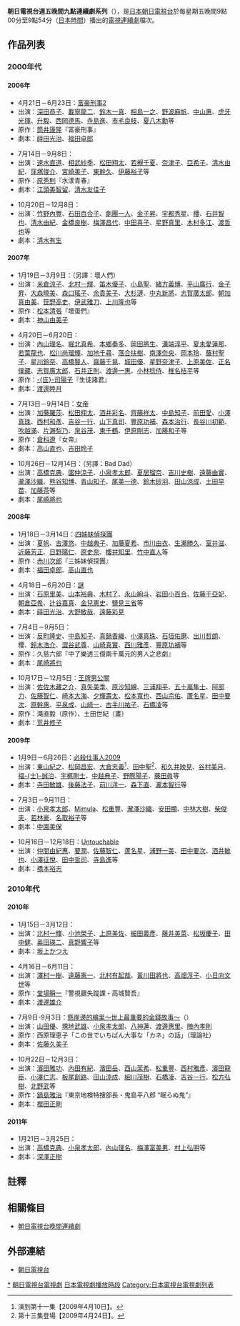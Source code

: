 {{noteTA
|G1=JP}}
'''朝日電視台週五晚間九點連續劇系列'''（{{Lang-ja|朝日放送・テレビ朝日金曜9時枠の連続ドラマ}}），是[[日本|日本]][[朝日電視台|朝日電視台]]於每星期五晚間9點00分至9點54分（[[日本標準時間|日本時間]]）播出的[[電視|電視]][[日本電視劇|連續劇]]檔次。

== 作品列表 ==
{{动态列表}}
===2000年代===
====2006年====
*4月21日－6月23日：[[富豪刑事|富豪刑事2]]
*出演：[[深田恭子|深田恭子]]、[[載寧龍二|載寧龍二]]、[[鈴木一真|鈴木一真]]、[[相島一之|相島一之]]、[[野波麻帆|野波麻帆]]、[[中山惠|中山惠]]、[[虎牙光揮|虎牙光揮]]、[[升毅|升毅]]、[[西岡德馬|西岡德馬]]、[[寺島進|寺島進]]、[[市毛良枝|市毛良枝]]、[[夏八木勳|夏八木勳]]等
*原作：[[筒井康隆|筒井康隆]]『富豪刑事』
*劇本：[[蒔田光治|蒔田光治]]、[[福田卓郎|福田卓郎]]

*7月14日－9月8日：{{Lj|水漾青春|レガッタ〜君といた永遠〜}}
*出演：[[速水直道|速水直道]]、[[相武紗季|相武紗季]]、[[松田翔太|松田翔太]]、[[若槻千夏|若槻千夏]]、[[奈津子|奈津子]]、[[亞希子|亞希子]]、[[清水由紀|清水由紀]]、[[窪塚俊介|窪塚俊介]]、[[宮崎美子|宮崎美子]]、[[東幹久|東幹久]]、[[伊藤裕子|伊藤裕子]]等
*原作：[[原秀則|原秀則]]『水漾青春』
*劇本：[[江頭美智留|江頭美智留]]、[[清水友佳子|清水友佳子]]

*10月20日－12月8日：{{Lj|家族〜妻子的不在・丈夫的存在〜|家族〜妻の不在・夫の存在〜}}
*出演：[[竹野內豐|竹野內豐]]、[[石田百合子|石田百合子]]、[[劇團一人|劇團一人]]、[[金子昇|金子昇]]、[[宇都秀星|宇都秀星]]、[[櫻|櫻]]、[[石井智也|石井智也]]、[[清水由紀|清水由紀]]、[[金橋良樹|金橋良樹]]、[[梅澤昌代|梅澤昌代]]、[[中田喜子|中田喜子]]、[[星野真里|星野真里]]、[[木村多江|木村多江]]、[[渡哲也|渡哲也]]等
*劇本：[[清水有生|清水有生]]
====2007年====
*1月19日－3月9日：{{Lj|壞蛋們|わるいやつら}}（另譯：壞人們）
*出演：[[米倉涼子|米倉涼子]]、[[北村一輝|北村一輝]]、[[笛木優子|笛木優子]]、[[小島聖|小島聖]]、[[緒方義博|緒方義博]]、[[平山廣行|平山廣行]]、[[金子昇|金子昇]]、[[大森曉美|大森曉美]]、[[森口瑤子|森口瑤子]]、[[余貴美子|余貴美子]]、[[大杉漣|大杉漣]]、[[中丸新將|中丸新將]]、[[志賀廣太郎|志賀廣太郎]]、[[朝加真由美|朝加真由美]]、[[笹野高史|笹野高史]]、[[伊武雅刀|伊武雅刀]]、[[上川隆也|上川隆也]]等
*原作：[[松本清張|松本清張]]『壞蛋們』
*劇本：[[神山由美子|神山由美子]]

*4月20日－6月20日：{{Lj|生徒諸君！|生徒諸君!教師編}}
*出演：[[內山理名|內山理名]]、[[堀北真希|堀北真希]]、[[本鄉奏多|本鄉奏多]]、[[岡田將生|岡田將生]]、[[溝端淳平|溝端淳平]]、[[夏未愛蓮那|夏未愛蓮那]]、[[若葉龍也|若葉龍也]]、[[松川尚瑠輝|松川尚瑠輝]]、[[加地千尋|加地千尋]]、[[落合扶樹|落合扶樹]]、[[南澤奈央|南澤奈央]]、[[岡本玲|岡本玲]]、[[藤村聖子|藤村聖子]]、[[星川鈴奈|星川鈴奈]]、[[高橋賢人|高橋賢人]]、[[齋藤千晃|齋藤千晃]]、[[城田優|城田優]]、[[星野奈津子|星野奈津子]]、[[上原美佐|上原美佐]]、[[正名僕藏|正名僕藏]]、[[志賀廣太郎|志賀廣太郎]]、[[石井正則|石井正則]]、[[渡邊一惠|渡邊一惠]]、[[小林稔侍|小林稔侍]]、[[椎名桔平|椎名桔平]]等
*原作：[[庄司陽子|-{庄}-司陽子]]『生徒諸君』
*劇本：[[渡邊睦月|渡邊睦月]]

*7月13日－9月14日：[[女帝|女帝]]
*出演：[[加藤羅莎|加藤羅莎]]、[[松田翔太|松田翔太]]、[[酒井彩名|酒井彩名]]、[[齊藤祥太|齊藤祥太]]、[[中島知子|中島知子]]、[[前田愛|前田愛]]、[[小澤真珠|小澤真珠]]、[[西村和彥|西村和彥]]、[[吉谷一行|吉谷一行]]、[[山下真司|山下真司]]、[[豐原功補|豐原功補]]、[[森本治行|森本治行]]、[[長谷川初範|長谷川初範]]、[[吹越滿|吹越滿]]、[[片瀨梨乃|片瀨梨乃]]、[[泉谷茂|泉谷茂]]、[[東千鶴|東千鶴]]、[[伊原剛志|伊原剛志]]、[[加藤和子|加藤和子]]等
*原作：[[倉科遼|倉科遼]]『女帝』
*劇本：[[高山直也|高山直也]]、[[吉田玲子|吉田玲子]]

*10月26日－12月14日：{{Lj|非常老爸|オトコの子育て}}（另譯：Bad Dad）
*出演：[[高橋克典|高橋克典]]、[[國仲涼子|國仲涼子]]、[[小泉孝太郎|小泉孝太郎]]、[[夏居瑠奈|夏居瑠奈]]、[[吉川史樹|吉川史樹]]、[[遠藤由實|遠藤由實]]、[[瀧澤沙織|瀧澤沙織]]、[[熊谷知博|熊谷知博]]、[[青山知子|青山知子]]、[[尾美一德|尾美一德]]、[[鈴木砂羽|鈴木砂羽]]、[[田山涼成|田山涼成]]、[[土田早苗|土田早苗]]、[[加藤茶|加藤茶]]等
*劇本：[[尾崎將也|尾崎將也]]

====2008年====
*1月18日－3月14日：[[四姊妹偵探團|四姊妹偵探團]]
*出演：[[夏帆|夏帆]]、[[吉澤悠|吉澤悠]]、[[中越典子|中越典子]]、[[加藤夏希|加藤夏希]]、[[市川由衣|市川由衣]]、[[生瀨勝久|生瀨勝久]]、[[室井滋|室井滋]]、[[近藤芳正|近藤芳正]]、[[日野陽仁|日野陽仁]]、[[原史奈|原史奈]]、[[櫻井知里|櫻井知里]]、[[竹中直人|竹中直人]]等
*原作：[[赤川次郎|赤川次郎]]『三姊妹偵探團』
*劇本：[[福田卓郎|福田卓郎]]、[[高山直也|高山直也]]

*4月18日－6月20日：[[謎_(電視劇)|謎]]
*出演：[[石原里美|石原里美]]、[[山本裕典|山本裕典]]、[[木村了|木村了]]、[[永山絢斗|永山絢斗]]、[[岩田小百合|岩田小百合]]、[[佐藤千亞妃|佐藤千亞妃]]、[[朝倉亞希|朝倉亞希]]、[[辻谷嘉真|辻谷嘉真]]、[[金兒憲史|金兒憲史]]、[[鹽見三省|鹽見三省]]等
*劇本：[[蒔田光治|蒔田光治]]、[[大野敏哉|大野敏哉]]、[[遠藤彩見|遠藤彩見]]

*7月4日－9月5日：{{Lj|中了樂透三億兩千萬元的男人|ロト6で3億2千万円当てた男の悲劇}}
*出演：[[反町隆史|反町隆史]]、[[中島知子|中島知子]]、[[真鍋香織|真鍋香織]]、[[小澤真珠|小澤真珠]]、[[石垣佑磨|石垣佑磨]]、[[出川哲朗|出川哲朗]]、櫻、[[铃木浩介_(演员)|鈴木浩介]]、[[澀谷武尊|澀谷武尊]]、[[山崎真實|山崎真實]]、[[西川雅彥|西川雅彥]]、[[豐原功補|豐原功補]]等
*原作：久慈六郎『中了樂透三億兩千萬元的男人之悲劇』
*劇本：[[尾崎將也|尾崎將也]]

*10月17日－12月5日：[[王牌男公關|王牌男公關]]
*出演：[[佐佐木藏之介|佐佐木藏之介]]、[[真矢美季|真矢美季]]、[[原沙知繪|原沙知繪]]、[[三浦翔平|三浦翔平]]、[[五十嵐隼士|五十嵐隼士]]、[[阿部力|阿部力]]、[[佐藤智仁|佐藤智仁]]、[[崎本大海|崎本大海]]、[[夕輝壽太|夕輝壽太]]、[[松本寬也|松本寬也]]、[[西山宗佑|西山宗佑]]、[[蘆名星|蘆名星]]、[[田中要次|田中要次]]、[[原幹惠|原幹惠]]、[[平泉成|平泉成]]、[[山崎一|山崎一]]、[[古手川祐子|古手川祐子]]、[[石橋凌|石橋凌]]等
*原作：滝直毅（原作）、土田世紀（畫）
*劇本：[[荒井修子|荒井修子]]

====2009年====
*1月9日－6月26日：[[必殺仕事人2009|必殺仕事人2009]]
*出演：[[東山紀之|東山紀之]]、[[松岡昌宏|松岡昌宏]]、[[大倉忠義|大倉忠義]]<ref>演到第十一集【2009年4月10日】。</ref>、[[田中聖|田中聖]]<ref>第十三集登場【2009年4月24日】。</ref>、[[和久井映見|和久井映見]]、[[谷村美月|谷村美月]]、[[福士誠治|福-{士}-誠治]]、[[宇梶剛士|宇梶剛士]]、[[中越典子|中越典子]]、[[野際陽子|野際陽子]]、[[藤田眞|藤田眞]]等
*劇本：[[寺田敏雄|寺田敏雄]]、[[後藤法子|後藤法子]]、[[前川洋一|前川洋一]]、[[森下直|森下直]]、[[瀧本智行|瀧本智行]]等

*7月3日－9月11日：{{Lj|呼叫中心的戀人|コールセンターの恋人}}
*出演：[[小泉孝太郎|小泉孝太郎]]、[[Mimula|Mimula]]、[[松重豐|松重豐]]、[[瀧澤沙織|瀧澤沙織]]、[[安田顯|安田顯]]、[[中林大樹|中林大樹]]、[[柴俊夫|柴俊夫]]、[[若林豪|若林豪]]、[[名取裕子|名取裕子]]等
*劇本：[[中園美保|中園美保]]

*10月16日－12月18日：[[Untouchable_(2009年電視劇)|Untouchable]]
*出演：[[仲間由紀惠|仲間由紀惠]]、[[要潤|要潤]]、[[佐藤智仁|佐藤智仁]]、[[蘆名星|蘆名星]]、[[浦野一美|浦野一美]]、[[田中要次|田中要次]]、[[酒井敏也|酒井敏也]]、[[小澤征悅|小澤征悅]]、[[田中哲司|田中哲司]]、[[寺島進|寺島進]]等
*劇本：[[橋本裕志|橋本裕志]]
===2010年代===
====2010年====
*1月15日－3月12日：{{Lj|宿命1969-2010|ワンス・アポン・ア・タイム・イン・東京}}
*出演：[[北村一輝|北村一輝]]、[[小池榮子|小池榮子]]、[[上原美佐|上原美佐]]、[[細田義彥|細田義彥]]、[[藤井美菜|藤井美菜]]、[[松坂慶子|松坂慶子]]、[[田中健|田中健]]、[[奥田瑛二|奥田瑛二]]、[[真野響子|真野響子]]等 
*劇本：[[坂上かつえ|坂上かつえ]]

*4月16日－6月11日：{{Lj|警察廳失蹤人搜查課|警視庁失踪課・高城賢吾}}
*出演：[[澤村一樹|澤村一樹]]、[[遠藤憲一|遠藤憲一]]、[[北村有起哉|北村有起哉]]、[[黃川田將也|黃川田將也]]、[[高畑淳子|高畑淳子]]、[[小日向文世|小日向文世]]等
*原作：[[堂場瞬一|堂場瞬一]]『警視廳失蹤課・高城賢吾』
*劇本：[[渡邊雄介|渡邊雄介]]

*7月9日-9月3日：[[懸崖邊的繪里～世上最重要的金錢故事～|懸崖邊的繪里～世上最重要的金錢故事～]]（{{lang|ja|崖っぷちのエリー～この世で一番大事な「カネ」の話～}}）
*出演：[[山田優|山田優]]、[[塚地武雄|塚地武雄]]、[[小泉孝太郎|小泉孝太郎]]、[[八神蓮|八神蓮]]、[[渡邊惠里|渡邊惠里]]、[[陣內孝則|陣內孝則]]
*原作：西原理恵子「この世でいちばん大事な「カネ」の話」（理論社）
*劇本：[[佐藤久美子|佐藤久美子]]

*10月22日－12月3日：{{Lj|檢察官·鬼島平八郎|東京地検特捜部長・鬼島平八郎_“眠らぬ鬼”}}
*出演：[[濱田雅功|濱田雅功]]、[[內田有紀|內田有紀]]、[[濱田岳|濱田岳]]、[[西山茉希|西山茉希]]、[[松重豐|松重豐]]、[[西村雅彥|西村雅彥]]、[[濱田龍臣|濱田龍臣]]、[[小澤仁志|小澤仁志]]、[[板尾創路|板尾創路]]、[[田山涼成|田山涼成]]、[[細川茂樹|細川茂樹]]、[[石橋凌|石橋凌]]、[[吉谷一行|吉谷一行]]、[[松方弘樹|松方弘樹]]、[[北野武|北野武]]等
*原作：[[鍋島雅治|鍋島雅治]]『東京地検特捜部長・鬼島平八郎 “眠らぬ鬼”』
*劇本：[[樫田正剛|樫田正剛]]

====2011年====
*1月21日－3月25日：{{Lj|惡黨〜重犯罪搜査班|悪党〜重犯罪捜査班}}
*出演：[[高橋克典|高橋克典]]、[[小泉孝太郎|小泉孝太郎]]、[[內山理名|內山理名]]、[[梅澤富美男|梅澤富美男]]、[[村上弘明|村上弘明]]等
*劇本：[[深澤正樹|深澤正樹]]

==註釋==
<references/>

== 相關條目 ==
*[[朝日電視台晚間連續劇|朝日電視台晚間連續劇]]

== 外部連結 ==
*[http://www.tv-asahi.co.jp/ 朝日電視台] {{Wayback|url=http://www.tv-asahi.co.jp/ |date=20140629094303 }}

{{朝日電視台週五晚間九點連續劇}}
{{朝日電視台電視劇集}}

[[Category:朝日電視台週五晚間九點連續劇|*]]
[[Category:朝日電視台電視劇|]]
[[Category:日本電視劇播放時段|]]
[[Category:日本電視台電視劇列表|Category:日本電視台電視劇列表]]